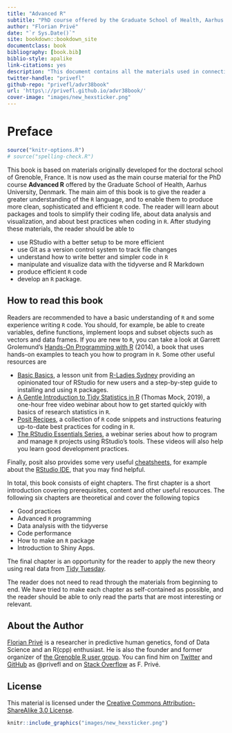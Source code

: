 ```yaml
--- 
title: "Advanced R"
subtitle: "PhD course offered by the Graduate School of Health, Aarhus University"
author: "Florian Privé"
date: "`r Sys.Date()`"
site: bookdown::bookdown_site
documentclass: book
bibliography: [book.bib]
biblio-style: apalike
link-citations: yes
description: "This document contains all the materials used in connection to the PhD course about Advanced R held first at the doctoral school of Grenoble, France, and afterwards at the Graduate School of Health, Aarhus University, Denmark."
twitter-handle: "privefl"
github-repo: "privefl/advr38book"
url: 'https\://privefl.github.io/advr38book/'
cover-image: "images/new_hexsticker.png"
---
```


# Preface {.unnumbered}

```r
source("knitr-options.R")
# source("spelling-check.R")
```

This book is based on materials originally developed for the doctoral school of Grenoble, France. It is now used as the main course material for the PhD course **Advanced R** offered by the Graduate School of Health, Aarhus University, Denmark.
The main aim of this book is to give the reader a greater understanding of the `R` language, and to enable them to produce more clean, sophisticated and efficient `R` code. The reader will learn about packages and tools to simplify their coding life, about data analysis and visualization, and about best practices when coding in `R`.
After studying these materials, the reader should be able to

* use RStudio with a better setup to be more efficient
* use Git as a version control system to track file changes
* understand how to write better and simpler code in `R`
* manipulate and visualize data with the tidyverse and R Markdown
* produce efficient `R` code
* develop an `R` package.


## How to read this book {.unnumbered}

Readers are recommended to have a basic understanding of `R` and some experience writing `R` code. You should, for example, be able to create variables, define functions, implement loops and subset objects such as vectors and data frames. 
If you are new to `R`, you can take a look at Garrett Grolemund's [Hands-On Programming with R](https://rstudio-education.github.io/hopr/) (2014), a book that uses hands-on examples to teach you how to program in `R`. Some other useful resources are

* [Basic Basics](https://rladiessydney.org/courses/ryouwithme/01-basicbasics-0/), a lesson unit from [R-Ladies Sydney](https://rladiessydney.org/) providing an opinionated tour of RStudio for new users and a step-by-step guide to installing and using `R` packages.
* [A Gentle Introduction to Tidy Statistics in R](https://posit.co/resources/videos/a-gentle-introduction-to-tidy-statistics-in-r/) (Thomas Mock, 2019), a one-hour free video webinar about how to get started quickly with basics of research statistics in `R`.
* [Posit Recipes](https://posit.cloud/learn/recipes), a collection of `R` code snippets and instructions featuring up-to-date best practices for coding in `R`.
* [The RStudio Essentials Series](https://www.rstudio.com/tags/essentials/), a webinar series about how to program and manage `R` projects using RStudio's tools. These videos will also help you learn good development practices. 

Finally, posit also provides some very useful [cheatsheets](https://posit.co/resources/cheatsheets/), for example about the [RStudio IDE](https://rstudio.github.io/cheatsheets/html/rstudio-ide.html), that you may find helpful.

In total, this book consists of eight chapters. The first chapter is a short introduction covering prerequisites, content and other useful resources. The following six chapters are theoretical and cover the following topics

* Good practices
* Advanced `R` programming
* Data analysis with the tidyverse
* Code performance
* How to make an `R` package
* Introduction to Shiny Apps.

The final chapter is an opportunity for the reader to apply the new theory using real data from [Tidy Tuesday](https://github.com/rfordatascience/tidytuesday/blob/master/README.md).

The reader does not need to read through the materials from beginning to end. We have tried to make each chapter as self-contained as possible, and the reader should be able to only read the parts that are most interesting or relevant. 

## About the Author {-}

[Florian Privé](https://privefl.github.io/) is a researcher in predictive human genetics, fond of Data Science and an R(cpp) enthusiast. He is also the founder and former organizer of [the Grenoble R user group](https://r-in-grenoble.github.io/). You can find him on [Twitter](https://twitter.com/privefl) and [GitHub](https://github.com/privefl) as \@privefl and on [Stack Overflow](https://stackoverflow.com/users/6103040/f-priv%c3%a9) as F. Privé.

## License {-}

This material is licensed under the [Creative Commons Attribution-ShareAlike 3.0 License](http://creativecommons.org/licenses/by-sa/3.0/). 

```r
knitr::include_graphics("images/new_hexsticker.png")
```

